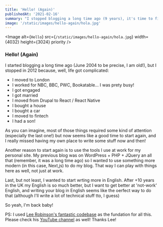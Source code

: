 ```yaml
---
title: 'Hello! (Again)'
publishedAt: '2021-02-16'
summary: "I stopped blogging a long time ago (9 years), it's time to fix it!"
image: '/static/images/hello-again/hola.jpg'
---
```


<Image
	alt={`Hello`}
	src={`/static/images/hello-again/hola.jpg`}
	width={4032}
	height={3024}
	priority
/>

### Hello! (Again)

I started blogging a long time ago (June 2004 to be precise, I am old!), but I stopped in 2012 because, well, life got complicated:

- I moved to London
- I worked for NBC, BBC, PWC, Bookatable... I was prety busy!
- I got engaged
- I got married
- I moved from Drupal to React / React Native
- I bought a house
- I bought a car
- I moved to fintech
- I had a son!

As you can imagine, most of those things required some kind of attention (especially the last one!) but now seems like a good time to start again, and I really missed having my own place to write some stuff now and then!

Another reason to start again is to use the tools I use at work for my personal site. My previous blog was on WordPress + PHP + JQuery an all that (remember, it was a long time ago) so I wanted to use something more modern (in this case, Next,js) to do my blog. That way I can play with things here as well, not just at work.

Last, but not least, I wanted to start wrting more in English. After +10 years in the UK my English is so much better, but I want to get better at 'not-work' English, and writing your blog in English seems like the oerfect way to do that (although I'll write a lot of technical stuff tto, I guess)

So yeah, I'm back baby!

PS: I used [Lee Robinson's fantastic codebase](https://github.com/leerob/leerob.io) as the fundation for all this. Please check his [YouTube channel](https://www.youtube.com/channel/UCZMli3czZnd1uoc1ShTouQw) as well! Thanks Lee!
